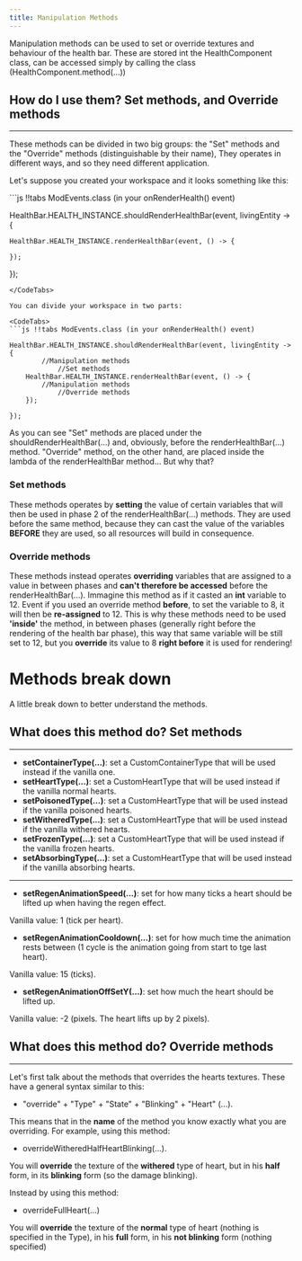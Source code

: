 ```yaml
---
title: Manipulation Methods
---
```


Manipulation methods can be used to set or override textures and behaviour of the health bar. These are stored
int the HealthComponent class, can be accessed simply by calling the class (HealthComponent.method(...))

## How do I use them? **Set methods, and Override methods**
----

These methods can be divided in two big groups: the "Set" methods and the "Override" methods (distinguishable by their name), They operates in different
ways, and so they need different application.

Let's suppose you created your workspace and it looks something like this:

<CodeTabs>
```js !!tabs ModEvents.class (in your onRenderHealth() event)

HealthBar.HEALTH_INSTANCE.shouldRenderHealthBar(event, livingEntity -> {

    HealthBar.HEALTH_INSTANCE.renderHealthBar(event, () -> {

    });

});
```
</CodeTabs>

You can divide your workspace in two parts:

<CodeTabs>
```js !!tabs ModEvents.class (in your onRenderHealth() event)

HealthBar.HEALTH_INSTANCE.shouldRenderHealthBar(event, livingEntity -> {
        //Manipulation methods
            //Set methods
    HealthBar.HEALTH_INSTANCE.renderHealthBar(event, () -> {
        //Manipulation methods
            //Override methods
    });

});
```
</CodeTabs>

As you can see "Set" methods are placed under the shouldRenderHealthBar(...) and, obviously, before the renderHealthBar(...) method. "Override" method,
on the other hand, are placed inside the lambda of the renderHealthBar method...
But why that?

### Set methods
These methods operates by **setting** the value of certain variables that will then be used in phase 2 of the renderHealthBar(...) methods.
They are used before the same method, because they can cast the value of the variables **BEFORE** they are used, so all resources will build in consequence.

### Override methods
These methods instead operates **overriding** variables that are assigned to a value in between phases and **can't therefore
be accessed** before the renderHealthBar(...).
Immagine this method as if it casted an **int** variable to 12. Event if you used an override method **before**,
to set the variable to 8, it will then be **re-assigned** to 12. This is why these methods need to be used **'inside'**
the method, in between phases (generally right before the rendering of the health bar phase),
this way that same variable will be still set to 12, but you **override** its value to 8 **right before** it is used for rendering!


# Methods break down
A little break down to better understand the methods.

## What does this method do? **Set methods**
----

- **setContainerType(...)**: set a CustomContainerType that will be used instead if the vanilla one.
- **setHeartType(...)**: set a CustomHeartType that will be used instead if the vanilla normal hearts.
- **setPoisonedType(...)**: set a CustomHeartType that will be used instead if the vanilla poisoned hearts.
- **setWitheredType(...)**: set a CustomHeartType that will be used instead if the vanilla withered hearts.
- **setFrozenType(...)**: set a CustomHeartType that will be used instead if the vanilla frozen hearts.
- **setAbsorbingType(...)**: set a CustomHeartType that will be used instead if the vanilla absorbing hearts.

----

- **setRegenAnimationSpeed(...)**: set for how many ticks a heart should be lifted up when having the regen effect.

Vanilla value: 1 (tick per heart).
- **setRegenAnimationCooldown(...)**: set for how much time the animation rests between (1 cycle is the animation going from start to tge last heart).

Vanilla value: 15 (ticks).
- **setRegenAnimationOffSetY(...)**: set how much the heart should be lifted up.

Vanilla value: -2 (pixels. The heart lifts up by 2 pixels).

## What does this method do? **Override methods**
----

Let's first talk about the methods that overrides the hearts textures. These have a general syntax similar to this:

- "override" + "Type" + "State" + "Blinking" +  "Heart" (...).

This means that in the **name** of the method you know exactly what you are overriding. For example, using this method:

- overrideWitheredHalfHeartBlinking(...).

You will **override** the texture of the **withered** type of heart, but in his **half** form, in its **blinking** form (so the damage blinking).

Instead by using this method:

- overrideFullHeart(...)

You will **override** the texture of the **normal** type of heart (nothing is specified in the Type), in his **full** form, in his **not blinking** form (nothing specified)